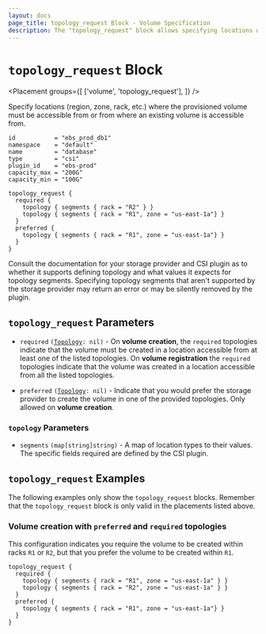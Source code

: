 ```yaml
---
layout: docs
page_title: topology_request Block - Volume Specification
description: The "topology_request" block allows specifying locations where the provisioned volume must be accessible from.
---
```


# `topology_request` Block

<Placement
  groups={[
    ['volume', 'topology_request'],
  ]}
/>

Specify locations (region, zone, rack, etc.) where the provisioned volume must
be accessible from or from where an existing volume is accessible from.

```hcl
id           = "ebs_prod_db1"
namespace    = "default"
name         = "database"
type         = "csi"
plugin_id    = "ebs-prod"
capacity_max = "200G"
capacity_min = "100G"

topology_request {
  required {
    topology { segments { rack = "R2" } }
    topology { segments { rack = "R1", zone = "us-east-1a"} }
  }
  preferred {
    topology { segments { rack = "R1", zone = "us-east-1a"} }
  }
}
```

Consult the documentation for your storage provider and CSI plugin as to
whether it supports defining topology and what values it expects for topology
segments. Specifying topology segments that aren't supported by the storage
provider may return an error or may be silently removed by the plugin.

## `topology_request` Parameters

- `required` <code>([Topology][topology]: nil)</code> - On **volume creation**,
  the `required` topologies indicate that the volume must be created in a
  location accessible from at least one of the listed topologies. On **volume
  registration** the `required` topologies indicate that the volume was created
  in a location accessible from all the listed topologies.

- `preferred` <code>([Topology][topology]: nil)</code> - Indicate that you
  would prefer the storage provider to create the volume in one of the provided
  topologies. Only allowed on **volume creation**.

### `topology` Parameters

- `segments` `(map[string]string)` - A map of location types to their values.
  The specific fields required are defined by the CSI plugin.

## `topology_request` Examples

The following examples only show the `topology_request` blocks. Remember that
the `topology_request` block is only valid in the placements listed above.

### Volume creation with `preferred` and `required` topologies

This configuration indicates you require the volume to be created within racks
`R1` or `R2`, but that you prefer the volume to be created within `R1`.

```hcl
topology_request {
  required {
    topology { segments { rack = "R1", zone = "us-east-1a" } }
    topology { segments { rack = "R2", zone = "us-east-1a" } }
  }
  preferred {
    topology { segments { rack = "R1", zone = "us-east-1a"} }
  }
}
```

[topology]: #topology-parameters
